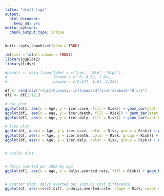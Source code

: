 ```yaml
---
title: "draft-figs"
output: 
  html_document: 
    keep_md: yes
editor_options: 
  chunk_output_type: inline
---
```


```r
knitr::opts_chunk$set(echo = TRUE)
```

```r
rm(list = ls(all.names = TRUE))
library(ggplot2)
library(tidyr)
```

```r
#points <- data.frame(label = c("Low", "Mid", "High"),
#                     lbound = c( 0, 0.67, 1.64),
#                     ubound = c(0.674, 1.64, 2.33))

df <- read.csv("~/git/economic-influenza/df/icer-vaxbase-40.csv")
df1 <- df[1:12,]

# bar plot
ggplot(df1, aes(x = Age, y = icer.case, fill = Risk)) + geom_bar(stat = "identity", position = "dodge")
ggplot(df1, aes(x = Age, y = icer.death, fill = Risk)) + geom_bar(stat = "identity", position = "dodge")
ggplot(df1, aes(x = Age, y = icer.daly, fill = Risk)) + geom_bar(stat = "identity", position = "dodge")

# line plot
ggplot(df, aes(x = Age, y = icer.case, color = Risk, group = Risk)) + geom_point() + geom_line(linetype = "dotted")
ggplot(df, aes(x = Age, y = icer.death, color = Risk, group = Risk)) + geom_point() + geom_line(linetype = "dotted")
ggplot(df, aes(x = Age, y = icer.daly, color = Risk, group = Risk)) + geom_point() + geom_line(linetype = "dotted")


# violin plot


# dalys averted per 100K by age
ggplot(df1, aes(x = Age, y = dalys.averted.rate, fill = Risk)) + geom_bar(stat = "identity", position = "dodge")


# scatter plot: dalys averted per 100K by cost difference
ggplot(df, aes(x=cost.diff, y=dalys.averted.rate, shape = Risk, color = Age)) + geom_point()

```

